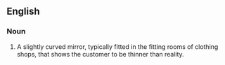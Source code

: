 ==English==

===Noun===
{{en-noun}}

# {{lb|en|informal}} A slightly curved mirror, typically fitted in the fitting rooms of clothing shops, that shows the customer to be thinner than reality.